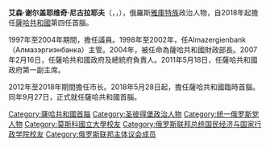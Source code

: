 {{Unreferenced|time=2020-10-08T06:32:52+00:00}}
{{family name hatnote|谢尔盖耶维奇|[[尼古拉耶夫|尼古拉耶夫]]|lang=Eastern Slavic}}
{{Infobox president| name=艾森·尼古拉耶夫<br/>Айсен Николаев
| image=Aysen Nikolaev portrait.jpg
| imagesize=208px
| order=第四任[[薩哈共和國首腦|薩哈共和國首腦]]
| term_start= 2018年5月28日
| term_end= 
| predecessor=[[叶戈尔·鲍里索夫|叶戈尔·鲍里索夫]]
| successor= 
| birth_date={{Birth date and age|df=yes|1972|1|22}}
| birth_place={{USSR}}[[列寧格勒|列寧格勒]]
| dead=
| death_date=
| death_place=
| profession= 
| religion= 
| spouse= 
| party=[[統一俄羅斯|統一俄羅斯]]
| vicepresident=
| signature = 
}}
'''艾森·谢尔盖耶维奇·尼古拉耶夫'''（{{lang-ru|Айсен Сергеевич Николаев}}，{{lang-sah|Сэргэй уола Ньукулаайап Айыы Сиэн}}，{{bd|1972年|1月22日|||}}），俄羅斯[[雅庫特人|雅庫特族]]政治人物，自2018年起擔任[[薩哈共和國|薩哈共和國]]第四任首腦。

1997年至2004年期間，擔任{{link-en|薩哈共和國議會|State Assembly of the Sakha Republic}}議員。1998年至2002年，任Almazergienbank（Алмазэргиэнбанка）主管。2004年，被任命為薩哈共和國財政部長。2007年2月16日，任薩哈共和國政府及總統府負責人。2011年5月18日，任薩哈共和國政府第一副主席。

2012年至2018年期間擔任{{link-ru|雅库茨克自治市|Якутск (городской округ)}}市长。2018年5月28日起，擔任薩哈共和國臨時首腦。同年9月27日，正式就任薩哈共和國首腦。

{{薩哈共和國首腦}}
{{Authority control}}

{{DEFAULTSORT: Nikolayev, Aysen}}
[[Category:薩哈共和國首腦|Category:薩哈共和國首腦]]
[[Category:圣彼得堡政治人物|Category:圣彼得堡政治人物]]
[[Category:统一俄罗斯党人物|Category:统一俄罗斯党人物]]
[[Category:莫斯科國立大學校友|Category:莫斯科國立大學校友]]
[[Category:俄罗斯联邦总统国民经济与国家行政学院校友|Category:俄罗斯联邦总统国民经济与国家行政学院校友]]
[[Category:俄罗斯联邦主体议会成员|Category:俄罗斯联邦主体议会成员]]